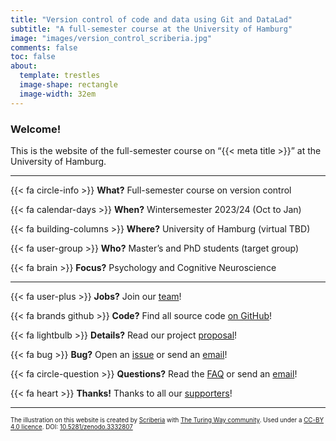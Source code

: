 ```yaml
---
title: "Version control of code and data using Git and DataLad"
subtitle: "A full-semester course at the University of Hamburg"
image: "images/version_control_scriberia.jpg"
comments: false
toc: false
about:
  template: trestles
  image-shape: rectangle
  image-width: 32em
---
```


### Welcome!

This is the website of the full-semester course on "{{< meta title >}}" at the University of Hamburg.

---

{{< fa circle-info >}} **What?** Full-semester course on version control

{{< fa calendar-days >}} **When?** Wintersemester 2023/24 (Oct to Jan)

{{< fa building-columns >}} **Where?** University of Hamburg (virtual TBD)

{{< fa user-group >}} **Who?** Master's and PhD students (target group)

{{< fa brain >}} **Focus?** Psychology and Cognitive Neuroscience

---

{{< fa user-plus >}} **Jobs?** Join our [team](team.qmd){target="_self"}!

{{< fa brands github >}} **Code?** Find all source code [on GitHub]({{< var links.github >}})!

{{< fa lightbulb >}} **Details?** Read our project [proposal]({{< var links.proposal >}})!

{{< fa bug >}} **Bug?** Open an [issue]({{< var links.issues >}})  or send an [email]({{< var links.email >}}){target="_blank"}!

{{< fa circle-question >}} **Questions?** Read the [FAQ](faq.qmd){target="_self"} or send an [email]({{< var links.email >}}){target="_blank"}!

{{< fa heart >}} **Thanks!** Thanks to all our [supporters](acknowledgements.qmd){target="_self"}!

---

::: {style="font-size: 70%;"}
The illustration on this website is created by [Scriberia](https://www.scriberia.com/) with [The Turing Way community](https://the-turing-way.netlify.app/welcome). Used under a [CC-BY 4.0 licence](https://creativecommons.org/licenses/by/4.0/). DOI: [10.5281/zenodo.3332807](https://doi.org/10.5281/zenodo.3695300)
:::